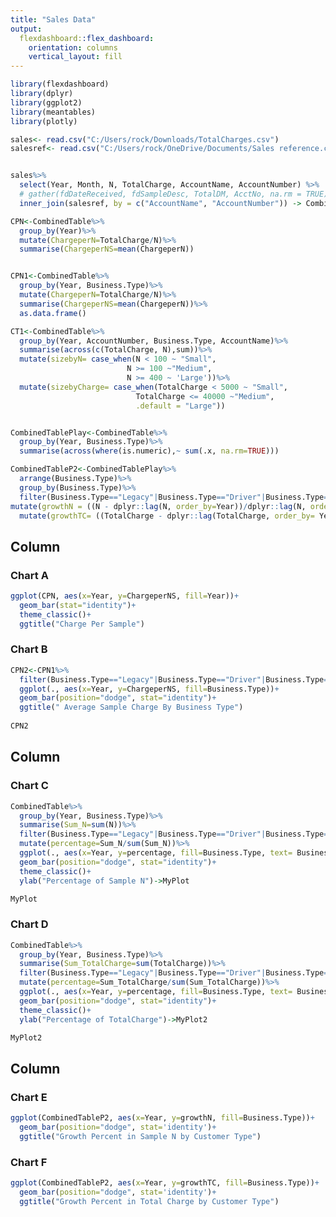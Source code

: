 ```yaml
---
title: "Sales Data"
output: 
  flexdashboard::flex_dashboard:
    orientation: columns
    vertical_layout: fill
---
```


```r
library(flexdashboard)
library(dplyr)
library(ggplot2)
library(meantables)
library(plotly)

sales<- read.csv("C:/Users/rock/Downloads/TotalCharges.csv")
salesref<- read.csv("C:/Users/rock/OneDrive/Documents/Sales reference.csv")


sales%>%
  select(Year, Month, N, TotalCharge, AccountName, AccountNumber) %>% 
  # gather(fdDateReceived, fdSampleDesc, TotalDM, AcctNo, na.rm = TRUE) %>% 
  inner_join(salesref, by = c("AccountName", "AccountNumber")) -> CombinedTable

CPN<-CombinedTable%>%
  group_by(Year)%>%
  mutate(ChargeperN=TotalCharge/N)%>%
  summarise(ChargeperNS=mean(ChargeperN))


CPN1<-CombinedTable%>%
  group_by(Year, Business.Type)%>%
  mutate(ChargeperN=TotalCharge/N)%>%
  summarise(ChargeperNS=mean(ChargeperN))%>%
  as.data.frame()

CT1<-CombinedTable%>%
  group_by(Year, AccountNumber, Business.Type, AccountName)%>%
  summarise(across(c(TotalCharge, N),sum))%>%
  mutate(sizebyN= case_when(N < 100 ~ "Small",
                          N >= 100 ~"Medium",
                          N >= 400 ~ 'Large'))%>%
  mutate(sizebyCharge= case_when(TotalCharge < 5000 ~ "Small",
                            TotalCharge <= 40000 ~"Medium",
                            .default = "Large"))


CombinedTablePlay<-CombinedTable%>%
  group_by(Year, Business.Type)%>%
  summarise(across(where(is.numeric),~ sum(.x, na.rm=TRUE)))

CombinedTableP2<-CombinedTablePlay%>%
  arrange(Business.Type)%>%
  group_by(Business.Type)%>%
  filter(Business.Type=="Legacy"|Business.Type=="Driver"|Business.Type=="Allied Industry"|Business.Type=="Legacy/Mill"|Business.Type=="Mill"|Business.Type=='Farm Direct'| Business.Type=="Seed Company"| Business.Type=="University")%>%
mutate(growthN = ((N - dplyr::lag(N, order_by=Year))/dplyr::lag(N, order_by=Year)) * 100)%>%
  mutate(growthTC= ((TotalCharge - dplyr::lag(TotalCharge, order_by= Year))/dplyr::lag(TotalCharge, order_by=Year)) * 100)


```

Column {data-width=250}
-----------------------------------------------------------------------

### Chart A

```r

ggplot(CPN, aes(x=Year, y=ChargeperNS, fill=Year))+
  geom_bar(stat="identity")+
  theme_classic()+
  ggtitle("Charge Per Sample")

```



### Chart B

```r
CPN2<-CPN1%>%
  filter(Business.Type=="Legacy"|Business.Type=="Driver"|Business.Type=="Allied Industry"|Business.Type=="Legacy/Mill"|Business.Type=="Mill"|Business.Type=='Farm Direct')%>%
  ggplot(., aes(x=Year, y=ChargeperNS, fill=Business.Type))+
  geom_bar(position="dodge", stat="identity")+
  ggtitle(" Average Sample Charge By Business Type")
  
CPN2
```

Column {data-width=250}
-----------------------------------------------------------------------
### Chart C

```r
CombinedTable%>%
  group_by(Year, Business.Type)%>%
  summarise(Sum_N=sum(N))%>%
  filter(Business.Type=="Legacy"|Business.Type=="Driver"|Business.Type=="Allied Industry"|Business.Type=="Legacy/Mill"|Business.Type=="Mill"|Business.Type=='Farm Direct')%>%
  mutate(percentage=Sum_N/sum(Sum_N))%>%
  ggplot(., aes(x=Year, y=percentage, fill=Business.Type, text= Business.Type))+
  geom_bar(position="dodge", stat="identity")+
  theme_classic()+
  ylab("Percentage of Sample N")->MyPlot

MyPlot
```

### Chart D

```r
CombinedTable%>%
  group_by(Year, Business.Type)%>%
  summarise(Sum_TotalCharge=sum(TotalCharge))%>%
  filter(Business.Type=="Legacy"|Business.Type=="Driver"|Business.Type=="Allied Industry"|Business.Type=="Legacy/Mill"|Business.Type=="Mill"|Business.Type=='Farm Direct')%>%
  mutate(percentage=Sum_TotalCharge/sum(Sum_TotalCharge))%>%
  ggplot(., aes(x=Year, y=percentage, fill=Business.Type, text= Business.Type))+
  geom_bar(position="dodge", stat="identity")+
  theme_classic()+
  ylab("Percentage of TotalCharge")->MyPlot2

MyPlot2
```

Column {data-width=350}
-----------------------------------------------------------------------
### Chart E

```r
ggplot(CombinedTableP2, aes(x=Year, y=growthN, fill=Business.Type))+
  geom_bar(position="dodge", stat='identity')+
  ggtitle("Growth Percent in Sample N by Customer Type")
```

### Chart F

```r
ggplot(CombinedTableP2, aes(x=Year, y=growthTC, fill=Business.Type))+
  geom_bar(position="dodge", stat='identity')+
  ggtitle("Growth Percent in Total Charge by Customer Type")
```

